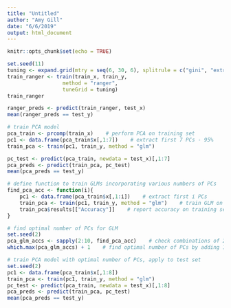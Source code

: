 ```yaml
---
title: "Untitled"
author: "Amy Gill"
date: "6/6/2019"
output: html_document
---
```


```r
knitr::opts_chunk$set(echo = TRUE)
```




```r
set.seed(11)
tuning <- expand.grid(mtry = seq(6, 30, 6), splitrule = c("gini", "extratrees"), min.node.size = c(1, 3, 5))
train_ranger <- train(train_x, train_y,
                  method = "ranger",
                  tuneGrid = tuning)
train_ranger
```

```r
ranger_preds <- predict(train_ranger, test_x)
mean(ranger_preds == test_y)
```



```r
# train PCA model
pca_train <- prcomp(train_x)    # perform PCA on training set
pc1 <- data.frame(pca_train$x[,1:7])    # extract first 7 PCs - 95% 
train_pca <- train(pc1, train_y, method = "glm")

pc_test <- predict(pca_train, newdata = test_x)[,1:7]
pca_preds <- predict(train_pca, pc_test)
mean(pca_preds == test_y)
```

```r
# define function to train GLMs incorporating various numbers of PCs
find_pca_acc <- function(i){
    pc1 <- data.frame(pca_train$x[,1:i])    # extract first i PCs
    train_pca <- train(pc1, train_y, method = "glm")    # train GLM on PCA
    train_pca$results[["Accuracy"]]    # report accuracy on training set
}

# find optimal number of PCs for GLM
set.seed(2)
pca_glm_accs <- sapply(2:10, find_pca_acc)    # check combinations of 2-10 PCs
which.max(pca_glm_accs) + 1    # find optimal number of PCs by adding 1 to index
```

```r
# train PCA model with optimal number of PCs, apply to test set
set.seed(2)
pc1 <- data.frame(pca_train$x[,1:8])
train_pca <- train(pc1, train_y, method = "glm")
pc_test <- predict(pca_train, newdata = test_x)[,1:8]
pca_preds <- predict(train_pca, pc_test)
mean(pca_preds == test_y)
```

